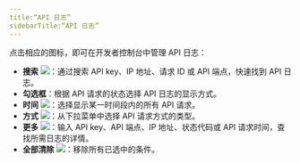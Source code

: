 ```yaml
---
title:“API 日志”
sidebarTitle:“API 日志”
---
```


点击相应的图标，即可在开发者控制台中管理 API 日志：

- **搜索** <img src="/images/developer-console/icon_search.svg" className="icon"></img>：通过搜索 API key、IP 地址、请求 ID 或 API 端点，快速找到 API 日志。
- **勾选框**：根据 API 请求的状态选择 API 日志的显示方式。
- **时间** <img src="/images/developer-console/button_time.svg" className="icon"></img>：选择显示某一时间段内的所有 API 请求。
- **方式** <img src="/images/developer-console/button_method.svg" className="icon"></img>：从下拉菜单中选择 API 请求方式的类型。
- **更多** <img src="/images/developer-console/button_more.svg" className="icon"></img>：输入 API key、API 端点、IP 地址、状态代码或 API 请求时间，查找所需日志的详情。
- **全部清除** <img src="/images/developer-console/button_clear all.svg" className="icon"></img>：移除所有已选中的条件。
